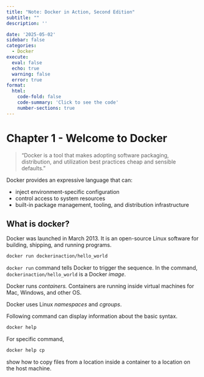 ```yaml
---
title: "Note: Docker in Action, Second Edition"
subtitle: ""
description: ''

date: '2025-05-02'
sidebar: false
categories:
  - Docker
execute: 
  eval: false
  echo: true
  warning: false
  error: true
format: 
  html: 
    code-fold: false
    code-summary: 'Click to see the code'
    number-sections: true
---
```


# Chapter 1 - Welcome to Docker

> “Docker is a tool that makes adopting software packaging, distribution, and utilization best practices cheap and sensible defaults.”

Docker provides an expressive language that can:

-   inject environment-specific configuration
-   control access to system resources
-   built-in package management, tooling, and distribution infrastructure

## What is docker?

Docker was launched in March 2013. It is an open-source Linux software for building, shipping, and running programs.

``` bash
docker run dockerinaction/hello_world
```

`docker run` command tells Docker to trigger the sequence. In the command, `dockerinaction/hello_world` is a Docker *image*.

Docker runs *containers.* Containers are running inside virtual machines for Mac, Windows, and other OS.

Docker uses Linux *namespaces* and *cgroups*.

Following command can display information about the basic syntax.

``` bash
docker help
```

For specific command,

``` bash
docker help cp
```

show how to copy files from a location inside a container to a location on the host machine.
